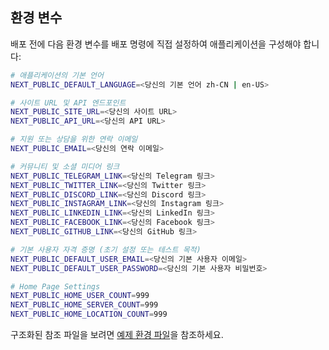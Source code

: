 ## 환경 변수

배포 전에 다음 환경 변수를 배포 명령에 직접 설정하여 애플리케이션을 구성해야 합니다:

```bash
# 애플리케이션의 기본 언어
NEXT_PUBLIC_DEFAULT_LANGUAGE=<당신의 기본 언어 zh-CN | en-US>

# 사이트 URL 및 API 엔드포인트
NEXT_PUBLIC_SITE_URL=<당신의 사이트 URL>
NEXT_PUBLIC_API_URL=<당신의 API URL>

# 지원 또는 상담을 위한 연락 이메일
NEXT_PUBLIC_EMAIL=<당신의 연락 이메일>

# 커뮤니티 및 소셜 미디어 링크
NEXT_PUBLIC_TELEGRAM_LINK=<당신의 Telegram 링크>
NEXT_PUBLIC_TWITTER_LINK=<당신의 Twitter 링크>
NEXT_PUBLIC_DISCORD_LINK=<당신의 Discord 링크>
NEXT_PUBLIC_INSTAGRAM_LINK=<당신의 Instagram 링크>
NEXT_PUBLIC_LINKEDIN_LINK=<당신의 LinkedIn 링크>
NEXT_PUBLIC_FACEBOOK_LINK=<당신의 Facebook 링크>
NEXT_PUBLIC_GITHUB_LINK=<당신의 GitHub 링크>

# 기본 사용자 자격 증명 (초기 설정 또는 테스트 목적)
NEXT_PUBLIC_DEFAULT_USER_EMAIL=<당신의 기본 사용자 이메일>
NEXT_PUBLIC_DEFAULT_USER_PASSWORD=<당신의 기본 사용자 비밀번호>

# Home Page Settings
NEXT_PUBLIC_HOME_USER_COUNT=999
NEXT_PUBLIC_HOME_SERVER_COUNT=999
NEXT_PUBLIC_HOME_LOCATION_COUNT=999
```

구조화된 참조 파일을 보려면 [예제 환경 파일](https://github.com/perfect-panel/ppanel-web/blob/main/apps/user/.env.template)을 참조하세요.


<Giscus />
